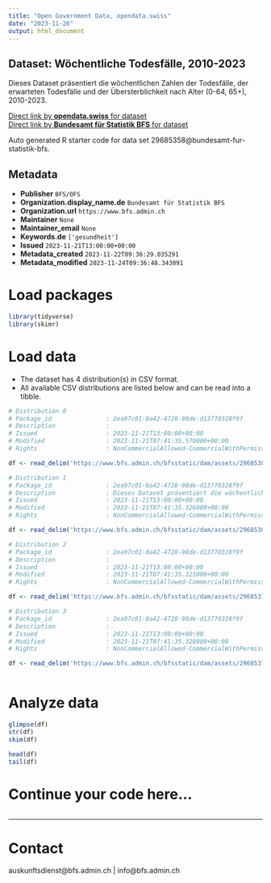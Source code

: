 ```yaml
---
title: "Open Government Data, opendata.swiss"
date: "2023-11-26"
output: html_document
---
```


## Dataset: Wöchentliche Todesfälle, 2010-2023

Dieses Dataset präsentiert die wöchentlichen Zahlen der Todesfälle, der erwarteten Todesfälle und der Übersterblichkeit nach Alter (0-64, 65+), 2010-2023.

[Direct link by **opendata.swiss** for dataset](https://opendata.swiss/de/dataset/wochentliche-todesfalle-2010-2023)<br>
[Direct link by **Bundesamt für Statistik BFS** for dataset](https://www.bfs.admin.ch/asset/de/ts-d-14.03.04.03-wr)

Auto generated R starter code for data set 29685358@bundesamt-fur-statistik-bfs.

## Metadata

- **Publisher** `BFS/OFS`
- **Organization.display_name.de** `Bundesamt für Statistik BFS`
- **Organization.url** `https://www.bfs.admin.ch`
- **Maintainer** `None`
- **Maintainer_email** `None`
- **Keywords.de** `['gesundheit']`
- **Issued** `2023-11-21T13:00:00+00:00`
- **Metadata_created** `2023-11-22T09:36:29.035291`
- **Metadata_modified** `2023-11-24T09:36:48.343091`


# Load packages

```r

library(tidyverse)
library(skimr)

```

# Load data

-   The dataset has 4 distribution(s) in CSV format.
-   All available CSV distributions are listed below and can be read into a tibble.

```r

# Distribution 0
# Package_id               : 2ea97c01-0a42-4728-98de-d13770328f9f
# Description              : 
# Issued                   : 2023-11-21T13:00:00+00:00
# Modified                 : 2023-11-21T07:41:35.570000+00:00
# Rights                   : NonCommercialAllowed-CommercialWithPermission-ReferenceRequired

df <- read_delim('https://www.bfs.admin.ch/bfsstatic/dam/assets/29685388/master')

# Distribution 1
# Package_id               : 2ea97c01-0a42-4728-98de-d13770328f9f
# Description              : Dieses Dataset präsentiert die wöchentlichen Zahlen der Todesfälle, der erwarteten Todesfälle und der Übersterblichkeit nach Alter (0-64, 65+), 2010-2023.
# Issued                   : 2023-11-21T13:00:00+00:00
# Modified                 : 2023-11-21T07:41:35.326000+00:00
# Rights                   : NonCommercialAllowed-CommercialWithPermission-ReferenceRequired

df <- read_delim('https://www.bfs.admin.ch/bfsstatic/dam/assets/29685383/master')

# Distribution 2
# Package_id               : 2ea97c01-0a42-4728-98de-d13770328f9f
# Description              : 
# Issued                   : 2023-11-21T13:00:00+00:00
# Modified                 : 2023-11-21T07:41:35.321000+00:00
# Rights                   : NonCommercialAllowed-CommercialWithPermission-ReferenceRequired

df <- read_delim('https://www.bfs.admin.ch/bfsstatic/dam/assets/29685374/master')

# Distribution 3
# Package_id               : 2ea97c01-0a42-4728-98de-d13770328f9f
# Description              : 
# Issued                   : 2023-11-21T13:00:00+00:00
# Modified                 : 2023-11-21T07:41:35.328000+00:00
# Rights                   : NonCommercialAllowed-CommercialWithPermission-ReferenceRequired

df <- read_delim('https://www.bfs.admin.ch/bfsstatic/dam/assets/29685378/master')



```

# Analyze data

```r

glimpse(df)
str(df)
skim(df)

head(df)
tail(df)

```

# Continue your code here...

```r

```

------------------------------------------------------------------------

# Contact

auskunftsdienst@bfs.admin.ch | info@bfs.admin.ch

